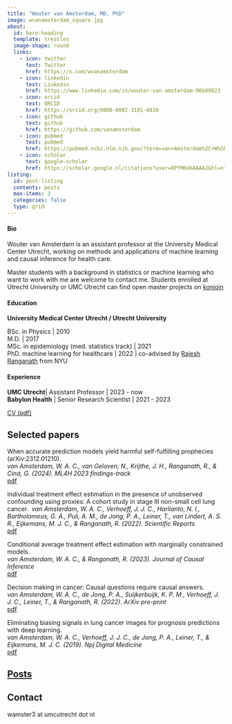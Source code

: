 ```yaml
---
title: "Wouter van Amsterdam, MD, PhD"
image: wvanamsterdam_square.jpg
about:
  id: hero-heading
  template: trestles
  image-shape: round
  links:
    - icon: twitter
      text: Twitter
      href: https://x.com/wvanamsterdam
    - icon: linkedin
      text: Linkedin
      href: https://www.linkedin.com/in/wouter-van-amsterdam-06b09023
    - icon: orcid
      text: ORCID
      href: https://orcid.org/0000-0002-3181-0810
    - icon: github
      text: github
      href: https://github.com/vanamsterdam
    - icon: pubmed
      text: pubmed
      href: https://pubmed.ncbi.nlm.nih.gov/?term=van+Amsterdam%2C+W%5BAuthor%5D&sort=
    - icon: scholar
      text: google-scholar
      href: https://scholar.google.nl/citations?user=6PfM6UkAAAAJ&hl=nl&oi=sra
listing:
  id: post-listing
  contents: posts
  max-items: 3
  categories: false
  type: grid
---
```


:::{#hero-heading}

#### Bio
Wouter van Amsterdam is an assistant professor at the University Medical Center Utrecht, working on methods and applications of machine learning and causal inference for health care.

Master students with a background in statistics or machine learning who want to work with me are welcome to contact me.
Students enrolled at Utrecht University or UMC Utrecht can find open master projects on [konjoin](https://uu.konjoin.nl/profile/wouter-van-amsterdam)

#### Education
**University Medical Center Utrecht / Utrecht University** 

BSc. in Physics | 2010\
M.D. | 2017\
MSc. in epidemiology (med. statistics track) | 2021\
PhD. machine learning for healthcare | 2022 | co-advised by [Rajesh Ranganath](https://cims.nyu.edu/~rajeshr/) from NYU

#### Experience

**UMC Utrecht**| Assistant Professor | 2023 - now\
**Babylon Health** | Senior Research Scientist | 2021 - 2023

[CV (pdf)](cv.pdf)

:::

## Selected papers

When accurate prediction models yield harmful self-fulfilling prophecies (arXiv:2312.01210).\
*van Amsterdam, W. A. C., van Geloven, N., Krijthe, J. H., Ranganath, R., & Ciná, G. (2024). ML4H 2023 findings-track*\
[pdf](papers/2024_selffulfilling_ml4h.pdf)

Individual treatment effect estimation in the presence of unobserved confounding using proxies: A cohort study in stage III non-small cell lung cancer.\ 
*van Amsterdam, W. A. C., Verhoeff, J. J. C., Harlianto, N. I., Bartholomeus, G. A., Puli, A. M., de Jong, P. A., Leiner, T., van Lindert, A. S. R., Eijkemans, M. J. C., & Ranganath, R. (2022). Scientific Reports*\
[pdf](https://www.nature.com/articles/s41598-022-09775-9.pdf)

Conditional average treatment effect estimation with marginally constrained models.\
*van Amsterdam, W. A. C., & Ranganath, R. (2023). Journal of Causal Inference*\
[pdf](papers/2023_offset_jci.pdf)

Decision making in cancer: Causal questions require causal answers.\
*van Amsterdam, W. A. C., de Jong, P. A., Suijkerbuijk, K. P. M., Verhoeff, J. J. C., Leiner, T., & Ranganath, R. (2022). ArXiv pre-print*\
[pdf](papers/2022_comment_arxiv.pdf)

Eliminating biasing signals in lung cancer images for prognosis predictions with deep learning.\
*van Amsterdam, W. A. C., Verhoeff, J. J. C., de Jong, P. A., Leiner, T., & Eijkemans, M. J. C. (2019). Npj Digital Medicine*\
[pdf](https://www.nature.com/articles/s41746-019-0194-x.pdf)

<!--## Talks-->

<!--## Teaching-->

## [Posts](posts.qmd)

::: {#post-listing}
:::

## Contact
wamster3 at umcutrecht dot nl

